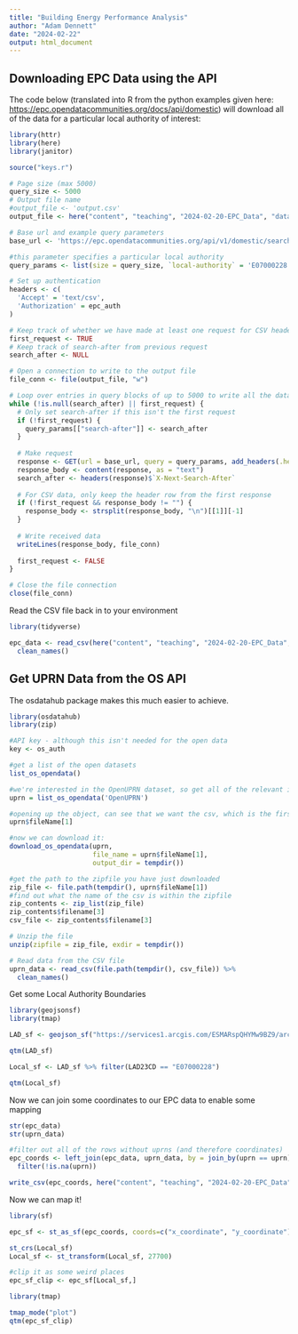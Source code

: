 ```yaml
---
title: "Building Energy Performance Analysis"
author: "Adam Dennett"
date: "2024-02-22"
output: html_document
---
```


## Downloading EPC Data using the API

The code below (translated into R from the python examples given here: <https://epc.opendatacommunities.org/docs/api/domestic>) will download all of the data for a particular local authority of interest:

```r
library(httr)
library(here)
library(janitor)

source("keys.r")

# Page size (max 5000)
query_size <- 5000
# Output file name
#output_file <- 'output.csv'
output_file <- here("content", "teaching", "2024-02-20-EPC_Data", "data", "output.csv")

# Base url and example query parameters
base_url <- 'https://epc.opendatacommunities.org/api/v1/domestic/search'

#this parameter specifies a particular local authority
query_params <- list(size = query_size, `local-authority` = 'E07000228')

# Set up authentication
headers <- c(
  'Accept' = 'text/csv',
  'Authorization' = epc_auth
)

# Keep track of whether we have made at least one request for CSV headers and search-after
first_request <- TRUE
# Keep track of search-after from previous request
search_after <- NULL

# Open a connection to write to the output file
file_conn <- file(output_file, "w")

# Loop over entries in query blocks of up to 5000 to write all the data into a file
while (!is.null(search_after) || first_request) {
  # Only set search-after if this isn't the first request
  if (!first_request) {
    query_params[["search-after"]] <- search_after
  }
  
  # Make request
  response <- GET(url = base_url, query = query_params, add_headers(.headers=headers))
  response_body <- content(response, as = "text")
  search_after <- headers(response)$`X-Next-Search-After`
  
  # For CSV data, only keep the header row from the first response
  if (!first_request && response_body != "") {
    response_body <- strsplit(response_body, "\n")[[1]][-1]
  }
  
  # Write received data
  writeLines(response_body, file_conn)
  
  first_request <- FALSE
}

# Close the file connection
close(file_conn)
```

Read the CSV file back in to your environment

```r
library(tidyverse)

epc_data <- read_csv(here("content", "teaching", "2024-02-20-EPC_Data", "data", "output.csv")) %>% 
  clean_names()
```

## Get UPRN Data from the OS API

The osdatahub package makes this much easier to achieve.

```r
library(osdatahub)
library(zip)

#API key - although this isn't needed for the open data
key <- os_auth

#get a list of the open datasets
list_os_opendata()

#we're interested in the OpenUPRN dataset, so get all of the relevant info into an object
uprn = list_os_opendata('OpenUPRN')

#opening up the object, can see that we want the csv, which is the first entry
uprn$fileName[1]

#now we can download it:
download_os_opendata(uprn, 
                     file_name = uprn$fileName[1], 
                     output_dir = tempdir())

#get the path to the zipfile you have just downloaded
zip_file <- file.path(tempdir(), uprn$fileName[1])
#find out what the name of the csv is within the zipfile
zip_contents <- zip_list(zip_file)
zip_contents$filename[3]
csv_file <- zip_contents$filename[3]

# Unzip the file
unzip(zipfile = zip_file, exdir = tempdir())

# Read data from the CSV file
uprn_data <- read_csv(file.path(tempdir(), csv_file)) %>% 
  clean_names()

```

Get some Local Authority Boundaries

```r
library(geojsonsf)
library(tmap)

LAD_sf <- geojson_sf("https://services1.arcgis.com/ESMARspQHYMw9BZ9/arcgis/rest/services/Local_Authority_Districts_December_2023_Boundaries_UK_BFC/FeatureServer/0/query?outFields=*&where=1%3D1&f=geojson") 

qtm(LAD_sf)

Local_sf <- LAD_sf %>% filter(LAD23CD == "E07000228")

qtm(Local_sf)
```

Now we can join some coordinates to our EPC data to enable some mapping

```r
str(epc_data)
str(uprn_data)

#filter out all of the rows without uprns (and therefore coordinates)
epc_coords <- left_join(epc_data, uprn_data, by = join_by(uprn == uprn)) %>% 
  filter(!is.na(uprn))

write_csv(epc_coords, here("content", "teaching", "2024-02-20-EPC_Data", "data", "epc_coords.csv"))
```

Now we can map it!

```r
library(sf)

epc_sf <- st_as_sf(epc_coords, coords=c("x_coordinate", "y_coordinate"), crs=27700)

st_crs(Local_sf)
Local_sf <- st_transform(Local_sf, 27700)

#clip it as some weird places
epc_sf_clip <- epc_sf[Local_sf,]


```

```r
library(tmap)

tmap_mode("plot")
qtm(epc_sf_clip)
```
